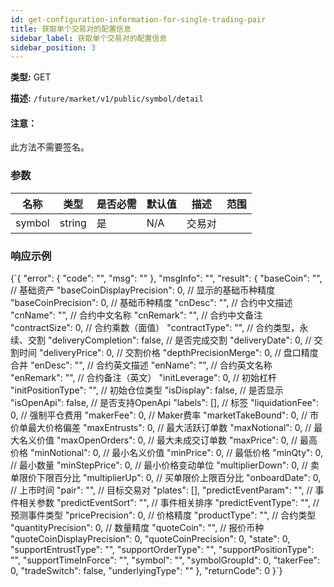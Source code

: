 ```yaml
---
id: get-configuration-information-for-single-trading-pair
title: 获取单个交易对的配置信息
sidebar_label: 获取单个交易对的配置信息
sidebar_position: 3
---
```


**类型:** GET

**描述:** `/future/market/v1/public/symbol/detail`

#### 注意：

此方法不需要签名。

### 参数

| 名称   | 类型   | 是否必需 | 默认值 | 描述     | 范围 |
| ------ | ------ | -------- | ------ | -------- | ---- |
| symbol | string | 是       | N/A    | 交易对   |      |

### 响应示例


<CodeBlock language="json" title="Response">
  {`{
  "error": {
    "code": "",
    "msg": ""
  },
  "msgInfo": "",
  "result": {
    "baseCoin": "",      // 基础资产
    "baseCoinDisplayPrecision": 0,  // 显示的基础币种精度
    "baseCoinPrecision": 0,  // 基础币种精度
    "cnDesc": "",  // 合约中文描述
    "cnName": "",  // 合约中文名称
    "cnRemark": "",  // 合约中文备注
    "contractSize": 0,  // 合约乘数（面值）
    "contractType": "",  // 合约类型，永续、交割
    "deliveryCompletion": false, // 是否完成交割
    "deliveryDate": 0,  // 交割时间
    "deliveryPrice": 0,  // 交割价格
    "depthPrecisionMerge": 0,  // 盘口精度合并
    "enDesc": "",      // 合约英文描述
    "enName": "",      // 合约英文名称
    "enRemark": "",    // 合约备注（英文）
    "initLeverage": 0,  // 初始杠杆
    "initPositionType": "",  // 初始仓位类型
    "isDisplay": false,      // 是否显示
    "isOpenApi": false,      // 是否支持OpenApi
    "labels": [],            // 标签
    "liquidationFee": 0,     // 强制平仓费用
    "makerFee": 0,           // Maker费率
    "marketTakeBound": 0,    // 市价单最大价格偏差
    "maxEntrusts": 0,        // 最大活跃订单数
    "maxNotional": 0,        // 最大名义价值
    "maxOpenOrders": 0,      // 最大未成交订单数
    "maxPrice": 0,           // 最高价格
    "minNotional": 0,        // 最小名义价值
    "minPrice": 0,           // 最低价格
    "minQty": 0,             // 最小数量
    "minStepPrice": 0,       // 最小价格变动单位
    "multiplierDown": 0,     // 卖单限价下限百分比
    "multiplierUp": 0,       // 买单限价上限百分比
    "onboardDate": 0,        // 上市时间
    "pair": "",              // 目标交易对
    "plates": [],
    "predictEventParam": "",   // 事件相关参数
    "predictEventSort": "",    // 事件相关排序
    "predictEventType": "",    // 预测事件类型
    "pricePrecision": 0,       // 价格精度
    "productType": "",         // 合约类型
    "quantityPrecision": 0,    // 数量精度
    "quoteCoin": "",           // 报价币种
    "quoteCoinDisplayPrecision": 0,
    "quoteCoinPrecision": 0,
    "state": 0,
    "supportEntrustType": "",
    "supportOrderType": "",
    "supportPositionType": "",
    "supportTimeInForce": "",
    "symbol": "",
    "symbolGroupId": 0,
    "takerFee": 0,
    "tradeSwitch": false,
    "underlyingType": ""
  },
  "returnCode": 0
}`}
</CodeBlock>
